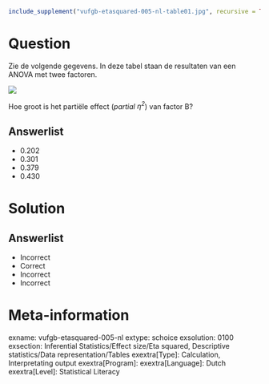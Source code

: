 ```{r, echo = FALSE, results = "hide"}
include_supplement("vufgb-etasquared-005-nl-table01.jpg", recursive = TRUE)
```

Question
========

Zie de volgende gegevens. In deze tabel staan de resultaten van een ANOVA met twee factoren.

![](vufgb-etasquared-005-nl-table01.jpg)
  
Hoe groot is het partiële effect (*partial $\eta^{2}$*) van factor B?  
  
Answerlist
----------
* 0.202
* 0.301
* 0.379
* 0.430

Solution
========

Answerlist
----------
* Incorrect
* Correct
* Incorrect
* Incorrect

Meta-information
================
exname: vufgb-etasquared-005-nl
extype: schoice
exsolution: 0100
exsection: Inferential Statistics/Effect size/Eta squared, Descriptive statistics/Data representation/Tables
exextra[Type]: Calculation, Interpretating output
exextra[Program]: 
exextra[Language]: Dutch
exextra[Level]: Statistical Literacy